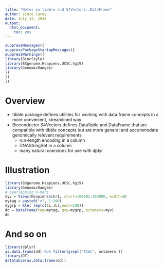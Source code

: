 ```yaml
---
title: "Notes on tibble and S4Vectors::DataFrame"
author: Vince Carey
date: July 13, 2016
output: 
  html_document:
    toc: yes
---
```


```r
suppressMessages({
suppressPackageStartupMessages({
suppressWarnings({
library(BiocStyle)
library(BSgenome.Hsapiens.UCSC.hg19)
library(GenomicRanges)
})
})
})
```

# Overview

- tibble package defines utilities for working with data.frame concepts in a more convenient, streamlined way
- Bioconductor S4Vectors defines DataTable and DataFrame that are compatible with tibble concepts but are more general and accommodate genomically relevant requirements
    - run-length encoding in a column
    - DNAStringSet in a column
    - many natural coercions for use with dplyr

# Illustration

```r
library(BSgenome.Hsapiens.UCSC.hg19)
library(GenomicRanges)
# overlapping 8-mers
myv = Views(Hsapiens$chr1, start=100601:100800, width=8)
mytag = paste0("v", 1:200)
mygrp = Rle( rep(c(1L,2L),each=100))
dd = DataFrame(tag=mytag, grp=mygrp, octamers=myv)
dd
```

# And so on

```r
library(dplyr)
as.data.frame(dd) %>% filter(grepl("TCAC", octamers ))
library(DT)
datatable(as.data.frame(dd))
```
